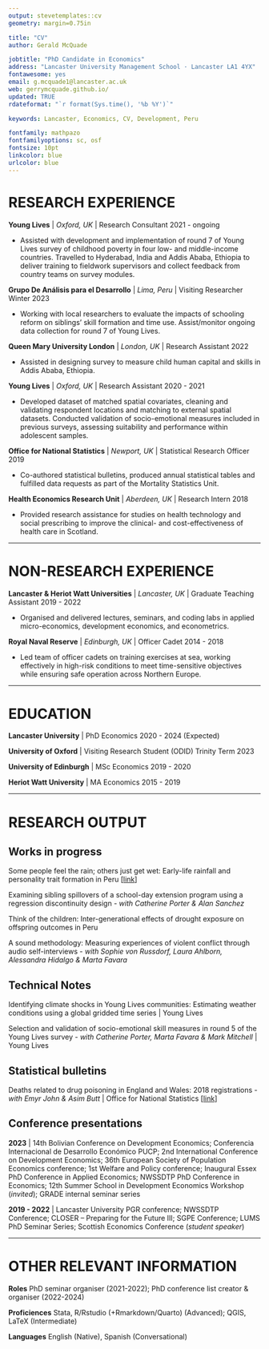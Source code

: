 ```yaml
---
output: stevetemplates::cv
geometry: margin=0.75in

title: "CV"
author: Gerald McQuade

jobtitle: "PhD Candidate in Economics"
address: "Lancaster University Management School · Lancaster LA1 4YX"
fontawesome: yes
email: g.mcquade1@lancaster.ac.uk
web: gerrymcquade.github.io/
updated: TRUE
rdateformat: "`r format(Sys.time(), '%b %Y')`"

keywords: Lancaster, Economics, CV, Development, Peru

fontfamily: mathpazo
fontfamilyoptions: sc, osf
fontsize: 10pt
linkcolor: blue
urlcolor: blue
---
```


# RESEARCH EXPERIENCE

**Young Lives** | _Oxford, UK_ | Research Consultant \hfill 2021 - ongoing

* Assisted with development and implementation of round 7 of  Young Lives survey of childhood poverty in four low- and middle-income countries. Travelled to Hyderabad, India and Addis Ababa, Ethiopia to deliver training to fieldwork supervisors and collect feedback from country teams on survey modules.

**Grupo De Análisis para el Desarrollo** | _Lima, Peru_ | Visiting Researcher \hfill Winter 2023

* Working with local researchers to evaluate the impacts of schooling reform on siblings' skill formation and time use. Assist/monitor ongoing data collection for round 7 of Young Lives.

**Queen Mary University London** | _London, UK_ | Research Assistant \hfill 2022

* Assisted in designing survey to measure child human capital and skills in Addis Ababa, Ethiopia.

**Young Lives** | _Oxford, UK_ | Research Assistant \hfill 2020 - 2021

* Developed dataset of matched spatial covariates, cleaning and validating respondent locations and matching to external spatial datasets. Conducted validation of socio-emotional measures included in previous surveys, assessing suitability and performance within adolescent samples.

**Office for National Statistics** | _Newport, UK_ | Statistical Research Officer \hfill 2019

* Co-authored statistical bulletins, produced annual statistical tables and fulfilled data requests as part of the Mortality Statistics Unit.

**Health Economics Research Unit** | _Aberdeen, UK_ | Research Intern \hfill 2018

* Provided research assistance for studies on health technology and social prescribing to improve the clinical- and cost-effectiveness of health care in Scotland.

---------------------

# NON-RESEARCH EXPERIENCE

**Lancaster & Heriot Watt Universities** | _Lancaster, UK_ | Graduate Teaching Assistant \hfill 2019 - 2022 

* Organised and delivered lectures, seminars, and coding labs in applied micro-economics, development economics, and econometrics.

**Royal Naval Reserve** | _Edinburgh, UK_ | Officer Cadet \hfill 2014 - 2018

* Led team of officer cadets on training exercises at sea, working effectively in high-risk conditions to meet time-sensitive objectives while ensuring safe operation across Northern Europe. 

---------------------

# EDUCATION

**Lancaster University** | PhD Economics \hfill 2020 - 2024 (Expected)

**University of Oxford** | Visiting Research Student (ODID) \hfill Trinity Term 2023

**University of Edinburgh** | MSc Economics \hfill 2019 - 2020

**Heriot Watt University** | MA Economics \hfill 2015 - 2019

---------------------

# RESEARCH OUTPUT

## **Works in progress**

Some people feel the rain; others just get wet: Early-life rainfall and personality trait formation in Peru [[link](https://gerrymcquade.github.io/[GM]earlyliferainfall_personalitytraits_0623.pdf)]

Examining sibling spillovers of a school-day extension program using a regression discontinuity design - _with Catherine Porter & Alan Sanchez_ 

Think of the children: Inter-generational effects of drought exposure on offspring outcomes in Peru

A sound methodology: Measuring experiences of violent conflict through audio self-interviews - _with Sophie von Russdorf, Laura Ahlborn, Alessandra Hidalgo & Marta Favara_

## **Technical Notes**

Identifying climate shocks in Young Lives communities: Estimating weather conditions using a global gridded time series | Young Lives

Selection and validation of socio-emotional skill measures in round 5 of the Young Lives survey - _with Catherine Porter, Marta Favara & Mark Mitchell_ | Young Lives


## **Statistical bulletins**

Deaths related to drug poisoning in England and Wales: 2018 registrations - _with Emyr John & Asim Butt_ | Office for National Statistics [[link](https://cy.ons.gov.uk/peoplepopulationandcommunity/birthsdeathsandmarriages/deaths/bulletins/deathsrelatedtodrugpoisoninginenglandandwales/2018registrations)]

<!-- --------------------- -->

<!-- # CONFERENCE PRESENTATIONS -->
## **Conference presentations**

**2023** | 14th Bolivian Conference on Development Economics; Conferencia Internacional de Desarrollo Económico PUCP; 2nd International Conference on Development Economics; 36th European Society of Population Economics conference; 1st Welfare and Policy conference; Inaugural Essex PhD Conference in Applied Economics; NWSSDTP PhD Conference in Economics; 12th Summer School in Development Economics Workshop (_invited_); GRADE internal seminar series

**2019 - 2022** | Lancaster University PGR conference; NWSSDTP Conference; CLOSER – Preparing for the Future III;  SGPE Conference; LUMS PhD Seminar Series; Scottish Economics Conference (_student speaker_) 

<!-- --------------------- -->

<!-- # GRANTS AND AWARDS -->

<!-- **Grants**  -->

<!-- * ESRC Student-led Open Competition Masters + PhD Studentship \hfill 2019 - 2024 -->

<!-- * NWSSDTP PhD Internship Grant (6 months) | £14,000 \hfill 2023  -->

<!-- * NWSSDTP Overseas Institutional Visit Grant | £6,900 \hfill 2023 -->

<!-- **Awards** -->

<!-- * Watt Club Medal, MA economics – highest distinction \hfill 2019 -->

<!-- * Deputy Principal’s Award – overall academic excellence \hfill 2019 -->

<!-- --------------------- -->

<!-- # TEACHING -->

<!-- **Lancaster University** \hfill 2021 - 2022 -->

<!-- * Applied Economics (ECON229) | Seminars -->

<!-- * Quantitative Methods for Economics (ECON 103) | Additional Workshops -->

<!-- **Heriot Watt University** \hfill 2019 - 2020 -->

<!-- * Intermediate Microeconomics (C28IN) | Workshops -->

<!-- * Econometrics Project (C29EJ) | Labs -->

<!-- --------------------- -->

<!-- # ADDITIONAL TRAINING -->

<!-- **Advanced Applied Econometrics: Recent Methods and Issues** | University of \hfill 2022 -->

<!--  Copenhagen  -->

<!-- **GTA Economics Network Workshop** | University of Strathclyde \hfill 2022 -->

<!-- **Virtual PhD course in development economics** | IGC \hfill 2022 -->

---------------------

# OTHER RELEVANT INFORMATION

**Roles** PhD seminar organiser (2021-2022); PhD conference list creator & organiser (2022-2024)

**Proficiences** Stata, R/Rstudio (+Rmarkdown/Quarto) (Advanced);  QGIS, LaTeX (Intermediate)

**Languages** English (Native), Spanish (Conversational)
